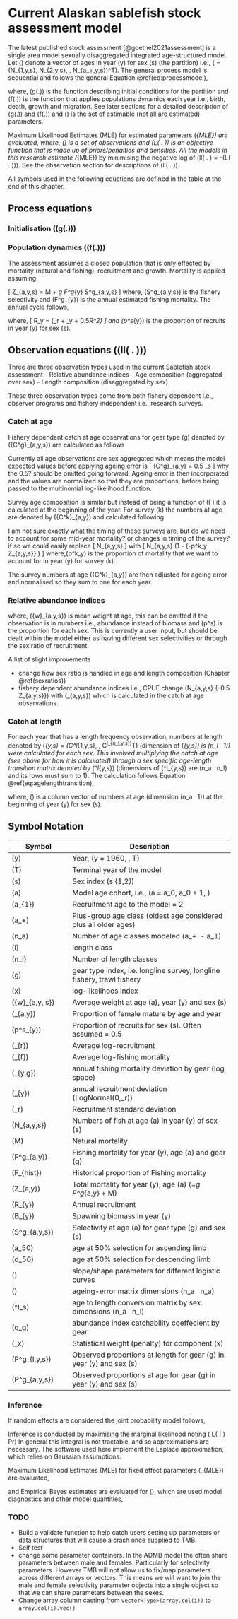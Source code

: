 # Current Alaskan sablefish stock assessment model {#modeldescription}
The latest published stock assessment [@goethel2021assessment] is a single area model sexually disaggregated integrated age-structured model. Let \(\boldsymbol{N_{y,s}}\) denote a vector of ages in year \(y\) for sex \(s\) (the partition) i.e., \(\boldsymbol{N_{y,s}} = (N_{1,y,s}, N_{2,y,s}, \dots, N_{a_+,y,s})^T\). The general process model is sequential and follows the general Equation \@ref(eq:processmodel),

\begin{equation} 
  \boldsymbol{N_{y,s}} = 
  \begin{cases}
  g\left(\boldsymbol{\theta}\right), & y = 1959 \text{ Initial model year}\\
  f\left(\boldsymbol{N_{y-1,s}}|\boldsymbol{\theta}\right), & y > 1959 \\
  \end{cases}
  (\#eq:processmodel)
\end{equation} 
where, \(g(.)\) is the function describing initial conditions for the partition and \(f(.)\) is the function that applies populations dynamics each year i.e., birth, death, growth and migration. See later sections for a detailed description of \(g(.)\) and \(f(.)\) and \(\boldsymbol{\theta}\) is the set of estimable (not all are estimated) parameters.


Maximum Likelihood Estimates (MLE) for estimated parameters \(\widehat{\boldsymbol{\theta}}_{MLE}\) are evaluated,
\begin{equation}
	\widehat{\boldsymbol{\theta}}_{MLE} = \underset{\boldsymbol{\theta}}{\arg\max} \left( L\left(\boldsymbol{\theta} | \boldsymbol{y^{obs}}\right) \right)
	  (\#eq:observationmodel)
\end{equation}
where, \(\boldsymbol{y^{obs}}\) is a set of observations and \(L\left( . \right)\) is an objective function that is made up of priors/penalties and densities. All the models in this research estimate \(\widehat{\boldsymbol{\theta}}_{MLE}\) by minimising the negative log of \(ll\left( . \right) = -\log(L\left( . \right))\). See the observation section for descriptions of \(ll\left( . \right)\).


All symbols used in the following equations are defined in the table at the end of this chapter.

## Process equations {-}

### Initialisation \left(\(g\left(.\right)\)\right) {-}
\begin{align*}
N_{a,1,s} = 
\begin{cases}
R_1, & a = a_1\\
\exp\bigg( \mu_r + \tau_{a_1 - a + 1}\bigg) \exp-\bigg( a - a_1\bigg) \bigg( M + F_{hist} * \mu_{LL} * S^{LL}_{a,1}\bigg), & a_0 < a < a_+\\
\exp( \mu_r) \exp-( a - 1) ( M + F_{hist} * \mu_{LL} * S^{LL}_{a - 1,1})(1 - \exp( M + F_{hist} * \mu_{LL} * S^{LL}_{a - 1,1}))^{-1}, &  a = a_+
\end{cases}
\end{align*}

### Population dynamics \left(\(f\left(.\right)\)\right) {-}
The assessment assumes a closed population that is only effected by mortality (natural and fishing), recruitment and growth. Mortality is applied assuming 

\[
Z_{a,y,s} = M + \sum_g F^g_{y} S^g_{a,y,s}
\]
where, \(S^g_{a,y,s}\) is the fishery selectivity and \(F^g_{y}\) is the annual estimated fishing mortality. The annual cycle follows,


\begin{align*}
N_{a,y,s} = 
\begin{cases}
p^s_{y} R_y, & a = a_1\\
N_{a - 1,y - 1,s} \times 
\exp\bigg( -Z_{a - 1,y - 1,s} \bigg), & a_0 < a < a_+\\
\exp\bigg( -Z_{a - 1,y - 1,s} \bigg) + \exp\bigg( -Z_{a,y - 1,s} \bigg), &  a = a_+
\end{cases}
\end{align*}
where,
\[
R_y = \exp\{\mu_r + \tau_y + 0.5\sigma_R^2\}
\]
and \(p^s_{y}\) is the proportion of recruits in year \(y\) for sex \(s\).


## Observation equations (\(ll\left( . \right)\)) {-}
Three are three observation types used in the current Sablefish stock assessment
- Relative abundance indices
- Age composition (aggregated over sex)
- Length composition (disaggregated by sex)

These three observation types come from both fishery dependent i.e., observer programs and fishery independent i.e., research surveys.


### Catch at age {-}
Fishery dependent catch at age observations for gear type \(g\) denoted by \({C^g}_{a,y,s}\) are calculated as follows

\begin{equation} 
  {C^g}_{a,y,s} = \frac{F^g_{a,y,s}}{Z_{a,y,s}}   N_{a,y,s} \left(1 - S_{a,y,s} \right)
  (\#eq:catchatage)
\end{equation} 
Currently all age observations are sex aggregated which means the model expected values before applying ageing error is
\[
  {C^g}_{a,y} = 0.5 \sum_s \frac{{C^g}_{a,y,s}}{\sum_a{C^g}_{a,y,s}}
\]
why the 0.5? should be omitted going forward. Ageing error is then incorporated and the values are normalized so that they are proportions, before being passed to the multinomial log-likelihood function.



Survey age composition is similar but instead of being a function of \(F\) it is calculated at the beginning of the year. For survey \(k\) the numbers at age are denoted by \({C^k}_{a,y}\) and calculated following
\begin{equation} 
  {C^k}_{a,y} = \sum_s p^s N_{a,y,s} S^k_{y,a,s}
  (\#eq:surveyage)
\end{equation} 

I am not sure exactly what the timing of these surveys are, but do we need to account for some mid-year mortality? or changes in timing of the survey? if so we could easily replace 
\[
N_{a,y,s}
\]
with
\[
N_{a,y,s} \left(1 - \exp\{-p^k_y Z_{a,y,s}\} \right)
\]
where,\(p^k_y\) is the proportion of mortality that we want to account for in year \(y\) for survey \(k\).

The survey numbers at age \({C^k}_{a,y}\) are then adjusted for ageing error and normalised so they sum to one for each year.


### Relative abundance indices {-}
\begin{equation} 
  \widehat{I}^g_{y} = \sum_s\sum_a p^s N_{a,y,s} \exp \{-0.5 Z_{a,y,s}\} S^g_{y,a,s} \bar{w}_{a,y,s}
  (\#eq:relativeindex)
\end{equation} 
where, \(\bar{w}_{a,y,s}\) is mean weight at age, this can be omitted if the observation is in numbers i.e., abundance instead of biomass and \(p^s\) is the proportion for each sex. This is currently a user input, but should be dealt within the model either as having different sex selectivities or through the sex ratio of recruitment.

A list of slight improvements

- change how sex ratio is handled in age and length composition (Chapter \@ref(sexratios))
- fishery dependent abundance indices i.e., CPUE change \(N_{a,y,s} \exp \{-0.5 Z_{a,y,s}\}\) with \(\boldsymbol{C^g}_{a,y,s}\) which is calculated in the catch at age observations.

### Catch at length {-}

For each year that has a length frequency observation, numbers at length denoted by \(\boldsymbol{C^l}_{y,s} = (C^l_{1,y,s}, \dots, C^l_{n_l,y,s})^T\) (dimension of \(\boldsymbol{C^l}_{y,s}\) is \(n_l \ \times \ 1\)) were calculated for each sex. This involved multiplying the catch at age (see above for how it is calculated) through a sex specific age-length transition matrix denoted by \(\boldsymbol{A}^l_{y,s}\) (dimensions of \(\boldsymbol{A}^l_{y,s}\) are \(n_a \ \times \ n_l\) and its rows must sum to 1). The calculation follows Equation \@ref(eq:agelengthtransition),

\begin{equation} 
  \boldsymbol{C^l}_{y,s} =  \left(\boldsymbol{A}^l_{y,s} \right)^T \ \times \ \boldsymbol{C_{y,s}}
  (\#eq:agelengthtransition)
\end{equation} 
where, \(\boldsymbol{C_{y,s}}\) is a column vector of numbers at age (dimension \(n_a \ \times \ 1\)) at the beginning of year \(y\) for sex \(s\).



<!-- ### Determining selectivities for fisheries and surveys {-} -->
<!-- The ADMB model has a hard coded number of selectivities. Some of them relate to changes in the fishery and so represent time-varying blocks. We want to spell these out and simplify for the TMB model. There are nine selectivities labelled `fish1`, `fish2`, `fish3`, `fish4`, `fish5`, `srv1`, `srv2` and `srv10`. -->


<!-- +----------------------------+-----------------------------------------------------------------------------+ -->
<!-- | label                      | Selectivity description                             -->
<!-- +============================+=============================================================================+ -->
<!-- | `fish1`                    | Longline selectivity from 1960-1994 -->
<!-- +----------------------------+-----------------------------------------------------------------------------+ -->
<!-- | `fish2`                    | Not sure if this is used, maybe this is used for `srv6`? -->
<!-- +----------------------------+-----------------------------------------------------------------------------+ -->
<!-- | `fish3`                    | Trawl selectivity from 1960 - \(T\) -->
<!-- +----------------------------+-----------------------------------------------------------------------------+ -->
<!-- | `fish4`                    | Longline selectivity from 1995 -\( \ IFQ_y\) (\(IFQ_y\) can = \(T\) -->
<!-- +----------------------------+-----------------------------------------------------------------------------+ -->
<!-- | `fish5`                    | Longline selectivity from \(IFQ_y \ - \ T\) if there is post IFQ block -->
<!-- +----------------------------+-----------------------------------------------------------------------------+ -->
<!-- | `srv1`                     | Domestic Longline survey selectivity -->
<!-- +----------------------------+-----------------------------------------------------------------------------+ -->
<!-- | `srv2`                     | Japanese Longline survey selectivity -->
<!-- +----------------------------+-----------------------------------------------------------------------------+ -->

<!-- ### Observations for fisheries and surveys {-} -->

<!-- +----------------------------+-----------------------------------------------------------------------------+ -->
<!-- | label                      | Relative Abundance description                             -->
<!-- +============================+=============================================================================+ -->
<!-- | `srv1`                     | Biomass domestic longline survey uses both `srv1_sel` and `srv10_sel` -->
<!-- +----------------------------+-----------------------------------------------------------------------------+ -->
<!-- | `srv3`                     | Abundance domestic longline survey uses both `srv1_sel` and `srv10_sel` -->
<!-- +----------------------------+-----------------------------------------------------------------------------+ -->
<!-- | `srv2`                     | Biomass survey uses both `srv2_sel` and `srv9_sel` -->
<!-- +----------------------------+-----------------------------------------------------------------------------+ -->
<!-- | `srv4`                     | Abundance survey uses both `srv2_sel` and `srv9_sel` -->
<!-- +----------------------------+-----------------------------------------------------------------------------+ -->
<!-- | `srv5`                     | Longline fishery CPUE `fish1_sel`, `fish4_sel`, `fish5_sel` -->
<!-- +----------------------------+-----------------------------------------------------------------------------+ -->
<!-- | `srv6`                     | Japanese LL fishery CPUE -->
<!-- +----------------------------+-----------------------------------------------------------------------------+ -->
<!-- | `srv7`                     | NMFS bottom trawl survey (currently GOA only; fit in model) -->
<!-- +----------------------------+-----------------------------------------------------------------------------+ -->



<!-- +----------------------------+-----------------------------------------------------------------------------+ -->
<!-- | label                      | Composition description                             -->
<!-- +============================+=============================================================================+ -->
<!-- | `ac_fish1`                 | Longline Fishery Age Comp (sex aggregated) -->
<!-- +----------------------------+-----------------------------------------------------------------------------+ -->
<!-- | `sc_fish1`                 | Longline Fishery LF (sex dis-aggregrated) -->
<!-- +----------------------------+-----------------------------------------------------------------------------+ -->
<!-- | `sc_fish3`                 | Trawl Fishery LF (sex disaggregrated) -->
<!-- +----------------------------+-----------------------------------------------------------------------------+ -->
<!-- | `sc_fish2`                 | LF for japaneses Longline fishery (sex aggregrated) (basically a survey now) -->
<!-- +----------------------------+-----------------------------------------------------------------------------+ -->
<!-- | `sc_fish4`                 | LF for japaneses Longline fishery (sex aggregrated) (basically a survey now) -->
<!-- +----------------------------+-----------------------------------------------------------------------------+ -->
<!-- | `fish_size`                | LF From japaneses trawl survey? (sex aggregrated) -->
<!-- +----------------------------+-----------------------------------------------------------------------------+ -->
<!-- | `ac_srv1`                  | Domestic Longline Survey AF (sex aggregated) -->
<!-- +----------------------------+-----------------------------------------------------------------------------+ -->
<!-- | `sc_srv1`                  | Domestic Longline Survey LF (sex disaggregrated) -->
<!-- +----------------------------+-----------------------------------------------------------------------------+ -->
<!-- | `ac_srv2`                  | Japanese Longline Survey AF (sex aggregated) -->
<!-- +----------------------------+-----------------------------------------------------------------------------+ -->
<!-- | `sc_srv2`                  | Japanese Longline Survey LF (sex disaggregrated) -->
<!-- +----------------------------+-----------------------------------------------------------------------------+ -->
<!-- | `ac_srv7`                  | NMFS bottom trawl survey AF (sex aggregated) -->
<!-- +----------------------------+-----------------------------------------------------------------------------+ -->
<!-- | `sc_srv7`                  | NMFS bottom trawl survey LF (sex disaggregrated) -->
<!-- +----------------------------+-----------------------------------------------------------------------------+ -->

## Symbol Notation {-}
+----------------------------+-----------------------------------------------------------------------------+
| Symbol                     | Description                            
+============================+=============================================================================+
| \(y\)                      | Year, \(y = 1960, \dots, T\) 
+----------------------------+-----------------------------------------------------------------------------+
| \(T\)                      | Terminal year of the model
+----------------------------+-----------------------------------------------------------------------------+
| \(s\)                      | Sex index \(s \in \{1,2\}\)
+----------------------------+-----------------------------------------------------------------------------+
| \(a\)                      | Model age cohort, i.e., \(a = a_0, a_0 + 1, \dots\)
+----------------------------+-----------------------------------------------------------------------------+
| \(a_{1}\)                  | Recruitment age to the model = 2 
+----------------------------+-----------------------------------------------------------------------------+
| \(a_+\)                    | Plus-group age class (oldest age considered plus all older ages)
+----------------------------+-----------------------------------------------------------------------------+
| \(n_a\)                    | Number of age classes modeled \(a_+ \ - a_1\)
+----------------------------+-----------------------------------------------------------------------------+
| \(l\)                      | length class
+----------------------------+-----------------------------------------------------------------------------+
| \(n_l\)                    | Number of length classes
+----------------------------+-----------------------------------------------------------------------------+
| \(g\)                      | gear type index, i.e. longline survey, longline fishery, trawl fishery
+----------------------------+-----------------------------------------------------------------------------+
| \(x\)                      | log-likelihoos index
+----------------------------+-----------------------------------------------------------------------------+
| \(\bar{w}_{a,y, s}\)       | Average weight at age \(a\), year \(y\) and sex \(s\)
+----------------------------+-----------------------------------------------------------------------------+
| \(\phi_{a,y}\)             | Proportion of female mature by age and year
+----------------------------+-----------------------------------------------------------------------------+
| \(p^s_{y}\)                | Proportion of recruits for sex \(s\). Often assumed = 0.5
+----------------------------+-----------------------------------------------------------------------------+
| \(\ln \mu_{r}\)            | Average log-recruitment
+----------------------------+-----------------------------------------------------------------------------+
| \(\ln \mu_{f}\)            | Average log-fishing mortality
+----------------------------+-----------------------------------------------------------------------------+
| \(\phi_{y,g}\)             | annual fishing mortality deviation by gear (log space)
+----------------------------+-----------------------------------------------------------------------------+
| \(\tau_{y}\)               | annual recruitment deviation \(\sim LogNormal\left(0,\sigma_r\right)\)
+----------------------------+-----------------------------------------------------------------------------+
| \(\sigma_r\)               | Recruitment standard deviation
+----------------------------+-----------------------------------------------------------------------------+
| \(N_{a,y,s}\)              | Numbers of fish at age \(a\) in year \(y\) of sex \(s\)
+----------------------------+-----------------------------------------------------------------------------+
| \(M\)                      | Natural mortality
+----------------------------+-----------------------------------------------------------------------------+
| \(F^g_{a,y}\)              | Fishing mortality for year \(y\), age \(a\) and gear \(g\)
+----------------------------+-----------------------------------------------------------------------------+
| \(F_{hist}\)               | Historical proportion of Fishing mortality 
+----------------------------+-----------------------------------------------------------------------------+
| \(Z_{a,y}\)                | Total mortality for year \(y\), age \(a\) \(=\sum\limits_g F^g_{a,y} + M\)
+----------------------------+-----------------------------------------------------------------------------+
| \(R_{y}\)                  | Annual recruitment
+----------------------------+-----------------------------------------------------------------------------+
| \(B_{y}\)                  | Spawning biomass in year \(y\)
+----------------------------+-----------------------------------------------------------------------------+
| \(S^g_{a,y,s}\)            | Selectivity at age \(a\) for gear type \(g\) and sex \(s\)
+----------------------------+-----------------------------------------------------------------------------+
| \(a_50\)                   | age at 50\% selection for ascending limb 
+----------------------------+-----------------------------------------------------------------------------+
| \(d_50\)                   | age at 50\% selection for descending limb 
+----------------------------+-----------------------------------------------------------------------------+
| \(\delta\)                 | slope/shape parameters for different logistic curves
+----------------------------+-----------------------------------------------------------------------------+
| \(\boldsymbol{A}\)         | ageing-error matrix dimensions \(n_a \ \times \ n_a\)
+----------------------------+-----------------------------------------------------------------------------+
| \(\boldsymbol{A}^l_s\)     | age to length conversion matrix by sex. dimensions  \(n_a \ \times \ n_l\)
+----------------------------+-----------------------------------------------------------------------------+
| \(q_g\)                    | abundance index catchability coeffecient by gear
+----------------------------+-----------------------------------------------------------------------------+
| \(\lambda_x\)              | Statistical weight (penalty) for component \(x\)
+----------------------------+-----------------------------------------------------------------------------+
| \(P^g_{l,y,s}\)            | Observed proportions at length for gear \(g\) in year \(y\) and sex \(s\)
+----------------------------+-----------------------------------------------------------------------------+
| \(P^g_{a,y,s}\)            | Observed proportions at age for gear \(g\) in year \(y\) and sex \(s\)
+----------------------------+-----------------------------------------------------------------------------+


### Inference {-}
If random effects are considered the joint probability model follows,
	\begin{equation}
	Pr\left[ \boldsymbol{y^{obs}}, \boldsymbol{u}| \boldsymbol{\theta} \right]  = Pr\left[\boldsymbol{y^{obs}} |\boldsymbol{\theta^f}, \boldsymbol{u} \right] Pr\left[\boldsymbol{u} |\boldsymbol{\theta^h} \right] 
	\end{equation}

Inference is conducted by maximising the marginal likelihood noting \( L\left(\boldsymbol{\theta} | \boldsymbol{y^{obs}} \right) \propto Pr\left[ \boldsymbol{y^{obs}} | \boldsymbol{\theta} \right]\)
	\begin{equation}\label{eq:marginal_ll}
	L\left(\boldsymbol{\theta} | \boldsymbol{y^{obs}}\right) = \int \left(Pr\left[\boldsymbol{y^{obs}} |\boldsymbol{\theta^f}, \boldsymbol{\theta^g}, \boldsymbol{u} \right] Pr\left[\boldsymbol{u} |\boldsymbol{\theta^h} \right] \right) \boldsymbol{du}
	\end{equation}
In general this integral is not tractable, and so approximations are necessary. The software used here implement the Laplace approximation, which relies on Gaussian assumptions.

Maximum Likelihood Estimates (MLE) for fixed effect parameters \(\widehat{\boldsymbol{\theta}}_{MLE}\) are evaluated,
\begin{equation}
	\widehat{\boldsymbol{\theta}}_{MLE} = \underset{\boldsymbol{\theta}}{\arg\max} \left( L\left(\boldsymbol{\theta} | \boldsymbol{y^{obs}}\right) \right)
\end{equation}

and Empirical Bayes estimates are evaluated for \(\widehat{\boldsymbol{u}}\), which are used model diagnostics and other model quantities,
\begin{equation}
\widehat{\boldsymbol{u}} = \underset{\boldsymbol{u}}{\arg\max} \left( Pr\left[ \boldsymbol{y^{obs}}, \boldsymbol{u}| \widehat{\boldsymbol{\theta}}_{MLE} \right] \right)
\end{equation}


### TODO {-}
- Build a validate function to help catch users setting up parameters or data structures that will cause a crash once supplied to TMB.
- Self test
- change some parameter containers. In the ADMB model the often share parameters between male and females. Particularly for selectivity parameters. However TMB will not allow us to fix/map parameters across different arrays or vectors. This means we will want to join the male and female selectivity parameter objects into a single object so that we can share parameters between the sexes.
- Change array column casting from `vector<Type>(array.col(i))` to `array.col(i).vec()`
